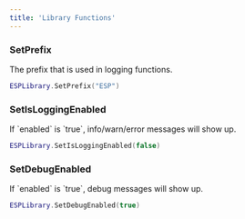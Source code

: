 ```yaml
---
title: 'Library Functions'
---
```


### SetPrefix
<ParamField path="prefix" type="string" required>
  The prefix that is used in logging functions.
</ParamField>

```lua
ESPLibrary.SetPrefix("ESP")
```

### SetIsLoggingEnabled
<ParamField path="enabled" type="boolean" required>
    If `enabled` is `true`, info/warn/error messages will show up.
</ParamField>

```lua
ESPLibrary.SetIsLoggingEnabled(false)
```

### SetDebugEnabled
<ParamField path="enabled" type="boolean" required>
    If `enabled` is `true`, debug messages will show up.
</ParamField>

```lua
ESPLibrary.SetDebugEnabled(true)
```